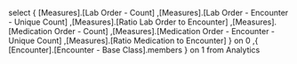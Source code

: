 

select
{
[Measures].[Lab Order - Count]
,[Measures].[Lab Order - Encounter - Unique Count]
,[Measures].[Ratio Lab Order to Encounter]
,[Measures].[Medication Order - Count]
,[Measures].[Medication Order - Encounter - Unique Count]
,[Measures].[Ratio Medication to Encounter]
} on 0
,{
[Encounter].[Encounter - Base Class].members
} on 1
from
	Analytics

